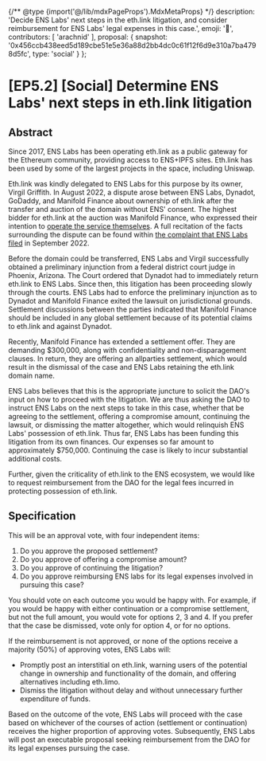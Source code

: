 {/** @type {import('@/lib/mdxPageProps').MdxMetaProps} */}
    description: 'Decide ENS Labs\' next steps in the eth.link litigation, and consider reimbursement for ENS Labs\' legal expenses in this case.',
    emoji: '📖',
    contributors: [
        'arachnid'
    ],
    proposal: {
        snapshot: '0x456ccb438eed5d189cbe51e5e36a88d2bb4dc0c61f12f6d9e310a7ba4798d5fc',
        type: 'social'
    }
};

# [EP5.2] [Social] Determine ENS Labs' next steps in eth.link litigation

## Abstract

Since 2017, ENS Labs has been operating eth.link as a public gateway for the Ethereum community, providing access to ENS+IPFS sites. Eth.link has been used by some of the largest projects in the space, including Uniswap.

Eth.link was kindly delegated to ENS Labs for this purpose by its owner, Virgil Griffith. In August 2022, a dispute arose between ENS Labs, Dynadot, GoDaddy, and Manifold Finance about ownership of eth.link after the transfer and auction of the domain without ENS' consent. The highest bidder for eth.link at the auction was Manifold Finance, who expressed their intention to [operate the service themselves](https://twitter.com/foldfinance/status/1566200320375476225). A full recitation of the facts surrounding the dispute can be found within [the complaint that ENS Labs filed](https://drive.google.com/file/d/1951CeiKQZ4jQvcpjKU53BnugVedIf8go/view?usp=sharing) in September 2022.

Before the domain could be transferred, ENS Labs and Virgil successfully obtained a preliminary injunction from a federal district court judge in Phoenix, Arizona. The Court ordered that Dynadot had to immediately return eth.link to ENS Labs. Since then, this litigation has been proceeding slowly through the courts. ENS Labs had to enforce the preliminary injunction as to Dynadot and Manifold Finance exited the lawsuit on jurisdictional grounds. Settlement discussions between the parties indicated that Manifold Finance should be included in any global settlement because of its potential claims to eth.link and against Dynadot.

Recently, Manifold Finance has extended a settlement offer. They are demanding $300,000, along with confidentiality and non-disparagement clauses. In return, they are offering an allparties settlement, which would result in the dismissal of the case and ENS Labs retaining the eth.link domain name.

ENS Labs believes that this is the appropriate juncture to solicit the DAO's input on how to proceed with the litigation. We are thus asking the DAO to instruct ENS Labs on the next steps to take in this case, whether that be agreeing to the settlement, offering a compromise amount, continuing the lawsuit, or dismissing the matter altogether, which would relinquish ENS Labs' possession of eth.link. Thus far, ENS Labs has been funding this litigation from its own finances. Our expenses so far amount to approximately $750,000. Continuing the case is likely to incur substantial additional costs.

Further, given the criticality of eth.link to the ENS ecosystem, we would like to request reimbursement from the DAO for the legal fees incurred in protecting possession of eth.link.

## Specification

This will be an approval vote, with four independent items:

1. Do you approve the proposed settlement?
2. Do you approve of offering a compromise amount?
3. Do you approve of continuing the litigation?
4. Do you approve reimbursing ENS labs for its legal expenses involved in pursuing this case?

You should vote on each outcome you would be happy with. For example, if you would be happy with either continuation or a compromise settlement, but not the full amount, you would vote for options 2, 3 and 4. If you prefer that the case be dismissed, vote only for option 4, or for no options.

If the reimbursement is not approved, or none of the options receive a majority (50%) of approving votes, ENS Labs will:

* Promptly post an interstitial on eth.link, warning users of the potential change in ownership and functionality of the domain, and offering alternatives including eth.limo.
* Dismiss the litigation without delay and without unnecessary further expenditure of funds.

Based on the outcome of the vote, ENS Labs will proceed with the case based on whichever of the courses of action (settlement or continuation) receives the higher proportion of approving votes. Subsequently, ENS Labs will post an executable proposal seeking reimbursement from the DAO for its legal expenses pursuing the case.
